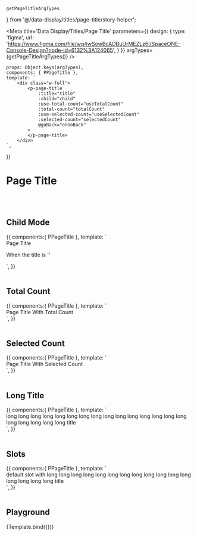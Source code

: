     getPageTitleArgTypes
} from '@/data-display/titles/page-title/story-helper';

<Meta title='Data Display/Titles/Page Title' parameters={{
    design: {
        type: 'figma',
        url: 'https://www.figma.com/file/wq4wSowBcADBuUrMEZLz6i/SpaceONE-Console-Design?node-id=6132%3A124065',
    }
}} argTypes={getPageTitleArgTypes()}
/>

    props: Object.keys(argTypes),
    components: { PPageTitle },
    template: `
        <div class="w-full">
            <p-page-title
                :title="title"
                :child="child"
                :use-total-count="useTotalCount"
                :total-count="totalCount"
                :use-selected-count="useSelectedCount"
                :selected-count="selectedCount"
                @goBack="onGoBack"
            >
            </p-page-title>
        </div>
    `,
})

# Page Title

<br/>
<br/>

## Child Mode
<Canvas>
    <Story name="Child Mode">
        {{
            components:{ PPageTitle },
            template: `
<div class="w-full">
    <p-page-title child>Page Title</p-page-title>
    <p class="my-4">When the title is ''</p>
    <p-page-title child title=""></p-page-title>
</div>`,
        }}
    </Story>
</Canvas>

<br/>
<br/>

## Total Count
<Canvas>
    <Story name="Total Count">
        {{
            components:{ PPageTitle },
            template: `
<div class="w-full">
    <p-page-title use-total-count :total-count="32">Page Title With Total Count</p-page-title>
</div>`,
        }}
    </Story>
</Canvas>

<br/>
<br/>

## Selected Count
<Canvas>
    <Story name="Selected Count">
        {{
            components:{ PPageTitle },
            template: `
<div class="w-full">
    <p-page-title use-total-count :total-count="32" use-selected-count :selected-count="2">Page Title With Selected Count</p-page-title>
</div>`,
        }}
    </Story>
</Canvas>

<br/>
<br/>

## Long Title
<Canvas>
    <Story name="Long Title">
        {{
            components:{ PPageTitle },
            template: `
<div class="w-full">
    <p-page-title use-total-count :total-count="32">
        long long long long long long long long long long long long long long long long long long long long title
    </p-page-title>
</div>
`,
        }}
    </Story>
</Canvas>

<br/>
<br/>

## Slots
<Canvas>
    <Story name="Slots">
        {{
            components:{ PPageTitle },
            template: `
<div class="w-full">
    <p-page-title use-total-count child>
        <template #title-left-extra><span class="border border-primary">title-left-extra slot</span></template>
        <span class="border border-red">default slot with long long long long long long long long long long long long long long long long title</span>
        <template #title-right-extra><span class="border border-secondary">title-right-extra slot</span></template>
        <template #total-count><span class="border border-primary-1">total count slot</span></template>
        <template #extra><span class="border border-peacock-600 inline-block">extra slot</span></template>
    </p-page-title>
</div>
    <!-- <div> -->
`,
        }}
    </Story>
</Canvas>

<br/>
<br/>




## Playground

<Canvas>
    <Story name="Playground" height="100px">
        {Template.bind({})}
    </Story>
</Canvas>

<ArgsTable story="Playground" />
